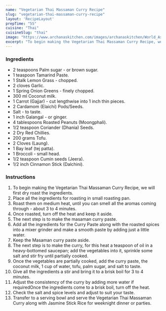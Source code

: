---
name: "Vegetarian Thai Massaman Curry Recipe"
slug: "vegetarian-thai-massaman-curry-recipe"
layout: 'RecipeLayout'
prepTime: "55"
cuisine: "Thai"
cuisineSlug: "thai"
image: "https://www.archanaskitchen.com/images/archanaskitchen/World_Asian/Vegetarian_Thai_Masaman_Curry_Recipe-1.jpg"
excerpt: "To begin making the Vegetarian Thai Massaman Curry Recipe, we will first dry roast the ingredients"
---

### Ingredients

- 2 teaspoons Palm sugar - or brown sugar.
- 1 teaspoon Tamarind Paste.
- 1 Stalk Lemon Grass - chopped.
- 2 cloves Garlic.
- 1 Spring Onion Greens - finely chopped.
- 300 ml Coconut milk.
- 1 Carrot (Gajjar) - cut lengthwise into 1 inch thin pieces.
- 2 Cardamom (Elaichi) Pods/Seeds.
- Salt - to taste.
- 1 inch Galangal - or ginger.
- 4 tablespoons Roasted Peanuts (Moongphali).
- 1/2 teaspoon Coriander (Dhania) Seeds.
- 2 Dry Red Chillies.
- 200 grams Tofu.
- 2 Cloves (Laung).
- 1 Bay leaf (tej patta).
- 1 Broccoli - small head.
- 1/2 teaspoon Cumin seeds (Jeera).
- 1/2 inch Cinnamon Stick (Dalchini).

### Instructions

1. To begin making the Vegetarian Thai Massaman Curry Recipe, we will first dry roast the ingredients.
1. Place all the ingredients for roasting in small roasting pan.
1. Roast them on medium heat, until you can smell all the aromas coming through - about 3 to 4 minutes.
1. Once roasted, turn off the heat and keep it aside.
1. The next step is to make the masaman curry paste.
1. Add all the ingredients for the Curry Paste along with the roasted spices into a mixer grinder and make a smooth paste by adding just a little water.
1. Keep the Masaman curry paste aside.
1. The next step is to make the curry, for this heat a teaspoon of oil in a heavy-bottomed saucepan; add the vegetables into it, sprinkle some salt and stir fry until partially cooked.
1. Once the vegetables are partially cooked, add the curry paste, the coconut milk, 1 cup of water, tofu, palm sugar, and salt to taste.
1. Give all the ingredients a stir and bring it to a brisk boil for 3 to 4 minutes.
1. Adjust the consistency of the curry by adding more water if requiredOnce the ingredients come to a brisk boil, turn off the heat.
1. Check the salt and spice levels and adjust to suit your taste.
1. Transfer to a serving bowl and serve the Vegetarian Thai Massaman Curry along with Jasmine Stick Rice for weeknight dinner or parties.
